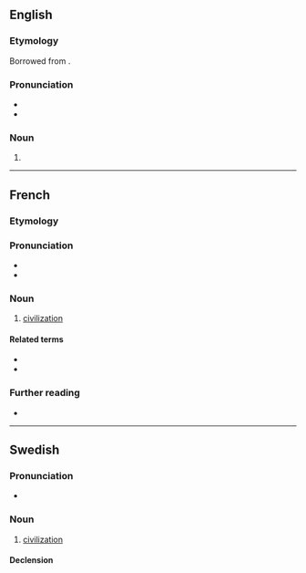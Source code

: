 ==English==

===Etymology===
Borrowed from {{bor|en|fr|civilisation}}.

===Pronunciation===
* {{audio|EN-AU ck1 civilisation.ogg|Audio (AU)|lang=en}}
* {{rhymes|eɪʃən|lang=en}}

===Noun===
{{en-noun|~}}

# {{alternative spelling of|civilization|from=UK|from2=Ireland|from3=Australia|from4=New Zealand|from5=South Africa|lang=en}}

----

==French==

===Etymology===
{{suffix|fr|civiliser|ation}}

===Pronunciation===
* {{fr-IPA}}
* {{audio|LL-Q150 (fra)-WikiLucas00-civilisation.wav|Audio|lang=fr}}

===Noun===
{{fr-noun|f}}

# [[civilization]]

====Related terms====
* {{l|fr|civil}}
* {{l|fr|civiliser}}

===Further reading===
* {{R:TLFi}}

----

==Swedish==

===Pronunciation===
* {{audio|Sv-en civilisation.ogg|audio|lang=sv}}

===Noun===
{{sv-noun|c}}

# [[civilization]]

====Declension====
{{sv-infl-noun-c-er}}